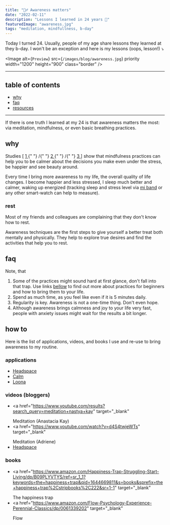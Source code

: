 ```yaml
---
title: "🧘‍♂️ Awareness matters"
date: "2022-02-11"
description: "Lessons I learned in 24 years 🎂"
featuredImage: "awareness.jpg"
tags: "meditation, mindfullness, b-day"
---
```


Today I turned 24. Usually, people of my age share lessons they learned
at they b-day. I won't be an exception and here is my lessons (oops, lesson!) ⤵️

<Image
  alt={`Preview`}
  src={`/images/blog/awareness.jpg`}
  priority
  width="1200"
  height="900"
  class="border"
/>

---

## table of contents

- [why](#why)
- [faq](#faq)
- [resources](#resources)

---

If there is one truth I learned at my 24 is that awareness matters the
most: via meditation, mindfulness, or even basic breathing practices.

## why

<p>
  Studies [
  <a
    target="_blank"
    href="https://www.wbur.org/news/2018/04/06/harvard-study-relax-genes"
  >
    1
  </a>{" "}
  /{" "}
  <a
    target="_blank"
    href="https://news.harvard.edu/gazette/story/2018/04/harvard-researchers-study-how-mindfulness-may-change-the-brain-in-depressed-patients/"
  >
    2
  </a>{" "}
  /{" "}
  <a
    target="_blank"
    href="https://www.mindful.org/five-ways-mindfulness-meditation-is-good-for-your-health/"
  >
    3
  </a>
  ] show that mindfulness practices can help you to be calmer about the
  decisions you make even under the stress, be happier and see beauty around.
</p>

Every time I bring more awareness to my life, the overall quality
of life changes.
I become happier and less stressed, I sleep much better and calmer, waking up energized
(tracking sleep and stress level via [mi band](https://www.mi.com/global/mi-smart-band-5/) or any other smart-watch can help to measure).

### rest

Most of my friends and colleagues are complaining that they don't know
how to rest.

Awareness techniques are the first steps to give yourself a better treat both
mentally and physically. They help to explore true desires and find the activities
that help you to rest.

## faq

Note, that

1. Some of the practices might sound hard at first glance, don't fall into that trap.
   Use links [bellow](#how-to) to find out more about practices for beginners and
   how to bring them to your life.
2. Spend as much time, as you feel like even if it is 5 minutes daily.
3. Regularity is key. Awareness is not a one-time thing. Don't even hope.
4. Although awareness brings calmness and joy to your life very fast,
   people with anxiety issues might wait for the results a bit longer.

## how to

Here is the list of applications, videos, and books I use and re-use to
bring awareness to my routine.

### applications

- <a href="https://www.headspace.com/" target="_blank">
    Headspace
  </a>
- <a href="https://www.calm.com/" target="_blank">
    Calm
  </a>
- <a href="https://www.loona.app/" target="_blank">
    Loona
  </a>

### videos (bloggers)

- <a
    href="https://www.youtube.com/results?search_query=meditation+nastya+kay"
    target="_blank"
  >
    Meditation (Anastacia Kay)
  </a>
- <a
    href="https://www.youtube.com/watch?v=d4S4twjeWTs"
    target="_blank"
  >
    Meditation (Adriene)
  </a>
- <a href="https://www.headspace.com/meditation" target="_blank">
    Headspace
  </a>

### books

- <a
    href="https://www.amazon.com/Happiness-Trap-Struggling-Start-Living/dp/B09PLYVTYS/ref=sr_1_1?keywords=the+happiness+trap&qid=1644669811&s=books&sprefix=the+happiness+trap%2Cstripbooks%2C222&sr=1-1"
    target="_blank"
  >
    The happiness trap
  </a>
- <a
    href="https://www.amazon.com/Flow-Psychology-Experience-Perennial-Classics/dp/0061339202"
    target="_blank"
  >
    Flow
  </a>
